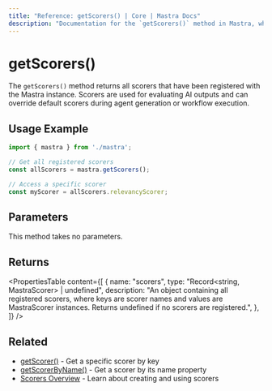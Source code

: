 ```yaml
---
title: "Reference: getScorers() | Core | Mastra Docs"
description: "Documentation for the `getScorers()` method in Mastra, which returns all registered scorers for evaluating AI outputs."
---
```


# getScorers()

The `getScorers()` method returns all scorers that have been registered with the Mastra instance. Scorers are used for evaluating AI outputs and can override default scorers during agent generation or workflow execution.

## Usage Example

```typescript
import { mastra } from './mastra';

// Get all registered scorers
const allScorers = mastra.getScorers();

// Access a specific scorer
const myScorer = allScorers.relevancyScorer;
```

## Parameters

This method takes no parameters.

## Returns

<PropertiesTable
  content={[
    {
      name: "scorers",
      type: "Record<string, MastraScorer> | undefined",
      description: "An object containing all registered scorers, where keys are scorer names and values are MastraScorer instances. Returns undefined if no scorers are registered.",
    },
  ]}
/>

## Related

- [getScorer()](../../reference/core/getScorer) - Get a specific scorer by key
- [getScorerByName()](../../reference/core/getScorerByName) - Get a scorer by its name property
- [Scorers Overview](../../docs/scorers/overview) - Learn about creating and using scorers

